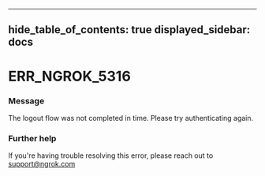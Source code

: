 

---
hide_table_of_contents: true
displayed_sidebar: docs
---


# ERR_NGROK_5316

### Message
The logout flow was not completed in time. Please try authenticating again.

<ErrorDetails error="err_ngrok_5316" />



### Further help
If you're having trouble resolving this error, please reach out to [support@ngrok.com](mailto:support@ngrok.com?subject=Help%20with%20ERR_NGROK_5316)

